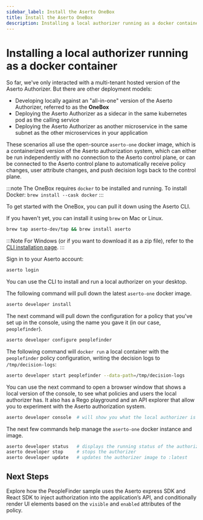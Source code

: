 ```yaml
---
sidebar_label: Install the Aserto OneBox
title: Install the Aserto OneBox
description: Installing a local authorizer running as a docker container
---
```


# Installing a local authorizer running as a docker container

So far, we've only interacted with a multi-tenant hosted version of the Aserto Authorizer. But there are
other deployment models:

- Developing locally against an "all-in-one" version of the Aserto Authorizer, referred to as the **OneBox**
- Deploying the Aserto Authorizer as a sidecar in the same kubernetes pod as the calling service
- Deploying the Aserto Authorizer as another microservice in the same subnet as the other microservices in your application

These scenarios all use the open-source `aserto-one` docker image, which is a containerized version of the
Aserto authorization system, which can either be run independently with no connection to the Aserto control
plane, or can be connected to the Aserto control plane to automatically receive policy changes, user attribute
changes, and push decision logs back to the control plane.

:::note
The OneBox requires `docker` to be installed and running.
To install Docker: `brew install --cask docker`
:::

To get started with the OneBox, you can pull it down using the Aserto CLI.

If you haven't yet, you can install it using `brew` on Mac or Linux.

```bash
brew tap aserto-dev/tap && brew install aserto
```

:::Note
For Windows (or if you want to download it as a zip file), refer to the [CLI installation page](/docs/command-line-interface/aserto-cli/installation).
:::

Sign in to your Aserto account:

```bash
aserto login
```

You can use the CLI to install and run a local authorizer on your desktop.

The following command will pull down the latest `aserto-one` docker image.

```bash
aserto developer install
```

The next command will pull down the configuration for a policy that you've set up in the console, using
the name you gave it (in our case, `peoplefinder`).

```bash
aserto developer configure peoplefinder
```

The following command will `docker run` a local container with the `peoplefinder` policy configuration, writing the decision logs to `/tmp/decision-logs`:

```bash
aserto developer start peoplefinder --data-path=/tmp/decision-logs
```

You can use the next command to open a browser window that shows a local version of the console, to
see what policies and users the local authorizer has. It also has a Rego playground and an API explorer
that allow you to experiment with the Aserto authorization system.

```bash
aserto developer console  # will show you what the local authorizer is running
```

The next few commands help manage the `aserto-one` docker instance and image.

```bash
aserto developer status   # displays the running status of the authorizer
aserto developer stop     # stops the authorizer
aserto developer update   # updates the authorizer image to :latest
```

## Next Steps

Explore how the PeopleFinder sample uses the Aserto express SDK and React SDK to inject authorization into the application’s API, and conditionally render UI elements based on the `visible` and `enabled` attributes of the policy.
